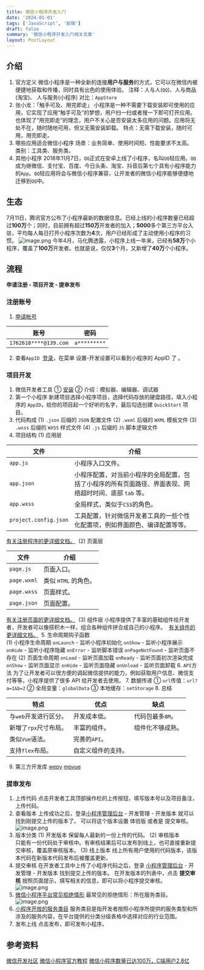```yaml
---
title: 微信小程序开发入门
date: '2024-01-01'
tags: ['JavaScript', '前端']
draft: false
summary: '微信小程序开发入门相关文章'
layout: PostLayout
---
```


## 介绍
1. 官方定义
微信小程序是一种全新的连接**用户与服务**的方式，它可以在微信内被便捷地获取和传播，同时具有出色的使用体验。
注释：人与人(`QQ`)、人与商品(淘宝)、 人与服务(小程序)
对比：`AppStore`
2. 张小龙：「触手可及、用完即走」
小程序是一种不需要下载安装即可使用的应用，它实现了应用“触手可及”的梦想，用户扫一扫或者搜一下即可打开应用。也体现了“用完即走”的理念，用户不关心是否安装太多应用的问题。应用将无处不在，随时随地可用，但又无需安装卸载。
特点：无需下载安装，随时可用，用完即走。
3. 哪些应用适合微信小程序
场景：业务简单、使用时间短、性能要求不太高。
类别：工具类、服务类。
4. 其他小程序
2018年11月7日，`QQ`正式在安卓上线了小程序，名叫`QQ`轻应用。`QQ`成为继微信、支付宝、百度、今日头条、淘宝、抖音后第七个具有小程序能力的`App`。`QQ`轻应用将会与微信小程序兼容，让开发者的微信小程序能够便捷地迁移到`QQ`中。
## 生态
7月11日，腾讯官方公布了小程序最新的数据信息。已经上线的小程序数量已经超过**100万**个；同时，目前拥有超过**150万**开发者的加入；**5000**多个第三方平台入驻，平均每人每日打开小程序次数为**4**次，用户已经形成了主动使用小程序的习惯。
![image.png](https://upload-images.jianshu.io/upload_images/4989175-99e7f4f6191c37d8.png?imageMogr2/auto-orient/strip%7CimageView2/2/w/520)
今年4月，马化腾透露，小程序上线一年来，已经有**58万**个小程序，覆盖了**100万**开发者。也就是说，仅仅**3**个月，又新增了**40万**个小程序。
## 流程
**申请注册 - 项目开发 - 提审发布**
### 注册账号
1.  [申请帐号](https://mp.weixin.qq.com/wxopen/waregister?action=step1)

|账号|密码|
|----|-----|
|`1762618****@139.com` |  `a*********` |
2. 查看`AppID`
 [登录](https://mp.weixin.qq.com/)，在菜单 设置-开发设置可以看到小程序的 AppID 了 。
### 项目开发
1. 微信开发者工具
① [安装](https://mp.weixin.qq.com/debug/wxadoc/dev/devtools/download.html?t=20171227)
② 介绍：模拟器、编辑器、调试器
2. 第一个小程序
新建项目选择小程序项目，选择代码存放的硬盘路径，填入小程序的 `AppID`，给你的项目起一个好听的名字，最后勾选创建 `QuickStart` 项目。
3. 代码构成
(1) `.json` 后缀的 `JSON` 配置文件
(2) `.wxml` 后缀的 `WXML` 模板文件
(3) `.wxss` 后缀的 `WXSS` 样式文件
(4) `.js` 后缀的 `JS` 脚本逻辑文件
4. 项目结构
(1) 应用层

|文件|介绍|
|----|-----|
|  `app.js`  | 小程序入口文件。 |
| `app.json`  | 小程序配置，对当前小程序的全局配置，包括了小程序的所有页面路径、界面表现、网络超时时间、底部 `tab` 等。 |
| `app.wxss`  | 全局样式，类似于`CSS`的角色。  |
| `project.config.json`  | 工具配置，针对微信开发者工具的一些个性化配置项，例如界面颜色、编译配置等等。 |
[有关注册程序的更详细文档。](https://mp.weixin.qq.com/debug/wxadoc/dev/framework/app-service/app.html) 
(2) 页面层

|文件|介绍|
|----|-----|
|  `page.js`  | 页面入口。 |
| `page.wxml` | 类似 `HTML` 的角色。 |
| `page.wxss` | 页面样式。 |
| `page.json`  | 页面配置。  |
[有关注册页面的更详细文档。](https://mp.weixin.qq.com/debug/wxadoc/dev/framework/app-service/page.html) 
(3) 组件层
小程序提供了丰富的基础组件给开发者，开发者可以像搭积木一样，组合各种组件拼合成自己的小程序。
 [有关组件的更详细文档。](https://mp.weixin.qq.com/debug/wxadoc/dev/component/?t=20171227) 
5. 生命周期钩子函数  
(1) 小程序生命周期
`onLaunch` - 监听小程序初始化
`onShow` - 监听小程序展示
`onHide`	- 监听小程序隐藏
`onError`	 - 监听脚本错误
`onPageNotFound`	- 监听页面不存在
(2) 页面生命周期
`onLoad`	- 监听页面加载
`onReady` - 监听页面初次渲染完成
`onShow`	- 监听页面显示
`onHide`	- 监听页面隐藏
`onUnload` - 监听页面卸载
6. `API`方法
为了让开发者可以很方便的调起微信提供的能力，例如获取用户信息、微信支付等等，小程序提供了很多 API 给开发者去使用。
7. 数据传递
① `url`传值：`url?a=1&b=2`
② 全局变量：`globalData`
③ 本地缓存：`setStorage`
8. 总结

|特点|优点|缺点|
|----|-----|-----|
| 与`web`开发进行区分。 |  开发成本低。 | 代码包最多`8M`。 |
| 新增了`rpx`尺寸布局。 | 丰富的组件。 | 组件化不够成熟。|
| 类似`Vue`语法。 | 完善的`API`。|  |
| 支持`flex`布局。 | 自定义组件的支持。 | |
9. 第三方开发库
[wepy](https://tencent.github.io/wepy/)
[mpvue](http://mpvue.com/)
### 提审发布
1. 上传代码
点击开发者工具顶部操作栏的上传按钮，填写版本号以及项目备注，上传代码。
2. 查看版本
上传成功之后，登录[小程序管理后台](https://mp.weixin.qq.com/) - 开发管理 - 开发版本 就可以找到刚提交上传的版本了。
可以将这个版本设置 体验版 或者是 提交审核。
![image.png](https://upload-images.jianshu.io/upload_images/4989175-058bc0ca2d1d9037.png?imageMogr2/auto-orient/strip%7CimageView2/2/w/1240)
3. 版本分类
(1) 开发版本
保留每人最新的一份上传的代码。
(2) 审核版本  
只能有一份代码处于审核中。有审核结果后可以发布到线上，也可直接重新提交审核，覆盖原审核版本。
(3) 线上版本
线上所有用户使用的代码版本，该版本代码在新版本代码发布后被覆盖更新。
4. 提交审核
在开发者工具中上传了小程序代码之后，登录 [小程序管理后台](https://mp.weixin.qq.com/) - 开发管理 - 开发版本 找到提交上传的版本。
在开发版本的列表中，点击 **提交审核** 按照页面提示，填写相关的信息，即可以将小程序提交审核。
![image.png](https://upload-images.jianshu.io/upload_images/4989175-0648328fae02040b.png?imageMogr2/auto-orient/strip%7CimageView2/2/w/1240)
5. [微信小程序平台常见拒绝情形](https://developers.weixin.qq.com/miniprogram/product/reject.html)
最常见的拒绝情形：所在服务类目。
![image.png](https://upload-images.jianshu.io/upload_images/4989175-e54bfb05b523af74.png?imageMogr2/auto-orient/strip%7CimageView2/2/w/1240)
6.  [小程序开放的服务类目](https://developers.weixin.qq.com/miniprogram/product/material.html)
服务类目是指开发者按照小程序所提供的服务类型和所涉及的服务内容，在平台提供的分类分级表格中选择对应的行业范围。
7. 发布上线
点击发布，即可发布小程序。
## 参考资料
[微信开发社区](https://developers.weixin.qq.com/)
[微信小程序官方教程](https://developers.weixin.qq.com/community/develop/list/4)
[微信小程序数量已达100万，C端用户2.8亿](https://36kr.com/p/5140957.html)

